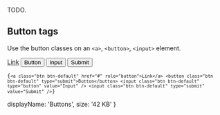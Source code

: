 
TODO.

## Button tags

Use the button classes on an `<a>`, `<button>`, `<input>` element.

<a className="btn btn-default" href="#" role="button">Link</a>
<button className="btn btn-default" type="submit">Button</button>
<input className="btn btn-default" type="button" value="Input" />
<input className="btn btn-default" type="submit" value="Submit" />

<Code lang="html">{`<a class="btn btn-default" href="#" role="button">Link</a>
<button class="btn btn-default" type="submit">Button</button>
<input class="btn btn-default" type="button" value="Input" />
<input class="btn btn-default" type="submit" value="Submit" />`}</Code>

  displayName: 'Buttons',
  size: '42 KB'
}
